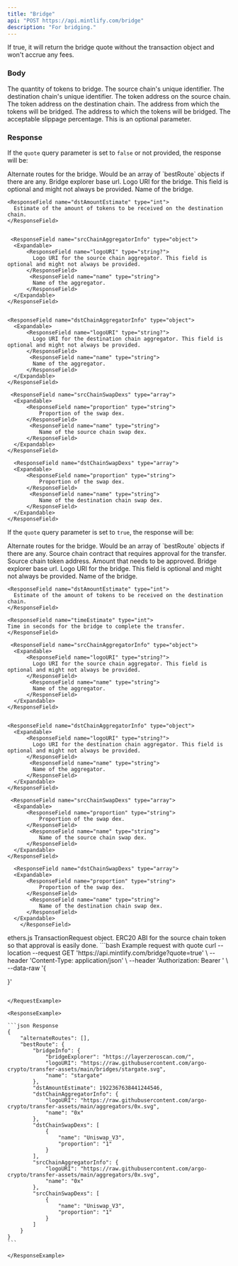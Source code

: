 ```yaml
---
title: "Bridge"
api: "POST https://api.mintlify.com/bridge"
description: "For bridging."
---
```


<ParamField query="quote (optional)" type="boolean">
  If true, it will return the bridge quote without the transaction object and
  won't accrue any fees.
</ParamField>

### Body

<ParamField body="qty" type="number">
  The quantity of tokens to bridge.
</ParamField>

<ParamField body="srcChainId" type="number">
  The source chain's unique identifier.
</ParamField>

<ParamField body="dstChainId" type="number">
  The destination chain's unique identifier.
</ParamField>

<ParamField body="srcChainTokenAddress" type="string">
  The token address on the source chain.
</ParamField>

<ParamField body="dstChainTokenAddress" type="string">
  The token address on the destination chain.
</ParamField>

<ParamField body="fromAddress" type="string">
  The address from which the tokens will be bridged.
</ParamField>

<ParamField body="toAddress" type="string">
  The address to which the tokens will be bridged.
</ParamField>

<ParamField body="slippage (optional)" type="number">
  The acceptable slippage percentage. This is an optional parameter.
</ParamField>

### Response

If the `quote` query parameter is set to `false` or not provided, the response will be:

<ResponseField name="alternativeRoutes" type="array">
  Alternate routes for the bridge. Would be an array of `bestRoute` objects if
  there are any.
</ResponseField>

<ResponseField name="bestRoute" type="object">
<Expandable>

<ResponseField name="bridgeInfo" type="object">
  <Expandable>
    <ResponseField name="bridgeExplorer" type="string">
      Bridge explorer base url.
    </ResponseField>
    <ResponseField name="logoUri" type="string?">
      Logo URI for the bridge. This field is optional and might not always be
      provided.
    </ResponseField>
    <ResponseField name="name" type="string">
      Name of the bridge.
    </ResponseField>
  </Expandable>
</ResponseField>

    <ResponseField name="dstAmountEstimate" type="int">
      Estimate of the amount of tokens to be received on the destination chain.
    </ResponseField>


     <ResponseField name="srcChainAggregatorInfo" type="object">
      <Expandable>
          <ResponseField name="logoURI" type="string?">
            Logo URI for the source chain aggregator. This field is optional and might not always be provided.
          </ResponseField>
           <ResponseField name="name" type="string">
            Name of the aggregator.
          </ResponseField>
      </Expandable>
    </ResponseField>


    <ResponseField name="dstChainAggregatorInfo" type="object">
      <Expandable>
          <ResponseField name="logoURI" type="string?">
            Logo URI for the destination chain aggregator. This field is optional and might not always be provided.
          </ResponseField>
           <ResponseField name="name" type="string">
            Name of the aggregator.
          </ResponseField>
      </Expandable>
    </ResponseField>

     <ResponseField name="srcChainSwapDexs" type="array">
      <Expandable>
          <ResponseField name="proportion" type="string">
              Proportion of the swap dex.
          </ResponseField>
           <ResponseField name="name" type="string">
              Name of the source chain swap dex.
          </ResponseField>
      </Expandable>
    </ResponseField>

      <ResponseField name="dstChainSwapDexs" type="array">
      <Expandable>
          <ResponseField name="proportion" type="string">
              Proportion of the swap dex.
          </ResponseField>
           <ResponseField name="name" type="string">
              Name of the destination chain swap dex.
          </ResponseField>
      </Expandable>
    </ResponseField>

  </Expandable>
</ResponseField>

If the `quote` query parameter is set to `true`, the response will be:

<ResponseField name="alternativeRoutes" type="array">
  Alternate routes for the bridge. Would be an array of `bestRoute` objects if
  there are any.
</ResponseField>

<ResponseField name="bestRoute" type="object">
<Expandable>

<ResponseField name="approvalInfo" type="object">
  <Expandable>
    <ResponseField name="srcChainContractToApprove" type="string">
      Source chain contract that requires approval for the transfer.
    </ResponseField>
    <ResponseField name="srcChainTokenAddress" type="string?">
      Source chain token address.
    </ResponseField>
    <ResponseField name="amount" type="int">
      Amount that needs to be approved.
    </ResponseField>
  </Expandable>
</ResponseField>

<ResponseField name="bridgeInfo" type="object">
  <Expandable>
    <ResponseField name="bridgeExplorer" type="string">
      Bridge explorer base url.
    </ResponseField>
    <ResponseField name="logoUri" type="string?">
      Logo URI for the bridge. This field is optional and might not always be
      provided.
    </ResponseField>
    <ResponseField name="name" type="string">
      Name of the bridge.
    </ResponseField>
  </Expandable>
</ResponseField>

    <ResponseField name="dstAmountEstimate" type="int">
      Estimate of the amount of tokens to be received on the destination chain.
    </ResponseField>

    <ResponseField name="timeEstimate" type="int">
    Time in seconds for the bridge to complete the transfer.
    </ResponseField>

     <ResponseField name="srcChainAggregatorInfo" type="object">
      <Expandable>
          <ResponseField name="logoURI" type="string?">
            Logo URI for the source chain aggregator. This field is optional and might not always be provided.
          </ResponseField>
           <ResponseField name="name" type="string">
            Name of the aggregator.
          </ResponseField>
      </Expandable>
    </ResponseField>


    <ResponseField name="dstChainAggregatorInfo" type="object">
      <Expandable>
          <ResponseField name="logoURI" type="string?">
            Logo URI for the destination chain aggregator. This field is optional and might not always be provided.
          </ResponseField>
           <ResponseField name="name" type="string">
            Name of the aggregator.
          </ResponseField>
      </Expandable>
    </ResponseField>

     <ResponseField name="srcChainSwapDexs" type="array">
      <Expandable>
          <ResponseField name="proportion" type="string">
              Proportion of the swap dex.
          </ResponseField>
           <ResponseField name="name" type="string">
              Name of the source chain swap dex.
          </ResponseField>
      </Expandable>
    </ResponseField>

      <ResponseField name="dstChainSwapDexs" type="array">
      <Expandable>
          <ResponseField name="proportion" type="string">
              Proportion of the swap dex.
          </ResponseField>
           <ResponseField name="name" type="string">
              Name of the destination chain swap dex.
          </ResponseField>
      </Expandable>
        </ResponseField>

<ResponseField name="transactionRequest" type="object">
  ethers.js TransactionRequest object.
</ResponseField>

<ResponseField name="erc20Abi" type="object">
  ERC20 ABI for the source chain token so that approval is easily done.
</ResponseField>

  </Expandable>
</ResponseField>

<RequestExample>
```bash Example request with quote
curl --location --request GET 'https://api.mintlify.com/bridge?quote=true' \
--header 'Content-Type: application/json' \
--header 'Authorization: Bearer <token>' \
--data-raw '{

}'

````

</RequestExample>

<ResponseExample>

```json Response
{
    "alternateRoutes": [],
    "bestRoute": {
        "bridgeInfo": {
            "bridgeExplorer": "https://layerzeroscan.com/",
            "logoURI": "https://raw.githubusercontent.com/argo-crypto/transfer-assets/main/bridges/stargate.svg",
            "name": "stargate"
        },
        "dstAmountEstimate": 1922367638441244546,
        "dstChainAggregatorInfo": {
            "logoURI": "https://raw.githubusercontent.com/argo-crypto/transfer-assets/main/aggregators/0x.svg",
            "name": "0x"
        },
        "dstChainSwapDexs": [
            {
                "name": "Uniswap_V3",
                "proportion": "1"
            }
        ],
        "srcChainAggregatorInfo": {
            "logoURI": "https://raw.githubusercontent.com/argo-crypto/transfer-assets/main/aggregators/0x.svg",
            "name": "0x"
        },
        "srcChainSwapDexs": [
            {
                "name": "Uniswap_V3",
                "proportion": "1"
            }
        ]
    }
}
```

</ResponseExample>
````
